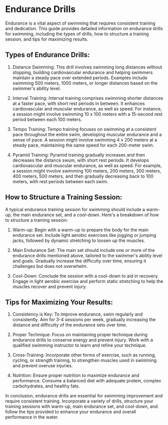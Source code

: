 # Endurance Drills

Endurance is a vital aspect of swimming that requires consistent training and dedication. This guide provides detailed information on endurance drills for swimming, including the types of drills, how to structure a training session, and tips for maximizing results.

## Types of Endurance Drills:

1. Distance Swimming: This drill involves swimming long distances without stopping, building cardiovascular endurance and helping swimmers maintain a steady pace over extended periods. Examples include swimming 500 meters, 1000 meters, or longer distances based on the swimmer's ability level.

2. Interval Training: Interval training comprises swimming shorter distances at a faster pace, with short rest periods in between. It enhances cardiovascular and muscular endurance, as well as speed. For instance, a session might involve swimming 10 x 100 meters with a 15-second rest period between each 100 meters.

3. Tempo Training: Tempo training focuses on swimming at a consistent pace throughout the entire swim, developing muscular endurance and a sense of pace. A session might involve swimming 4 x 200 meters at a steady pace, maintaining the same speed for each 200-meter swim.

4. Pyramid Training: Pyramid training gradually increases and then decreases the distance swum, with short rest periods. It develops cardiovascular and muscular endurance, as well as speed. For example, a session might involve swimming 100 meters, 200 meters, 300 meters, 400 meters, 500 meters, and then gradually decreasing back to 100 meters, with rest periods between each swim.

## How to Structure a Training Session:

A typical endurance training session for swimming should include a warm-up, the main endurance set, and a cool-down. Here's a breakdown of how to structure a training session:

1. Warm-up: Begin with a warm-up to prepare the body for the main endurance set. Include light aerobic exercises like jogging or jumping jacks, followed by dynamic stretching to loosen up the muscles.

2. Main Endurance Set: The main set should include one or more of the endurance drills mentioned above, tailored to the swimmer's ability level and goals. Gradually increase the difficulty over time, ensuring it challenges but does not overwhelm.

3. Cool-Down: Conclude the session with a cool-down to aid in recovery. Engage in light aerobic exercise and perform static stretching to help the muscles recover and prevent injury.

## Tips for Maximizing Your Results:

1. Consistency is Key: To improve endurance, swim regularly and consistently. Aim for 3-4 sessions per week, gradually increasing the distance and difficulty of the endurance sets over time.

2. Proper Technique: Focus on maintaining proper technique during endurance drills to conserve energy and prevent injury. Work with a qualified swimming instructor to learn and refine your technique.

3. Cross-Training: Incorporate other forms of exercise, such as running, cycling, or strength training, to strengthen muscles used in swimming and prevent overuse injuries.

4. Nutrition: Ensure proper nutrition to maximize endurance and performance. Consume a balanced diet with adequate protein, complex carbohydrates, and healthy fats.

In conclusion, endurance drills are essential for swimming improvement and require consistent training. Incorporate a variety of drills, structure your training sessions with warm-up, main endurance set, and cool-down, and follow the tips provided to enhance your endurance and overall performance in the water.